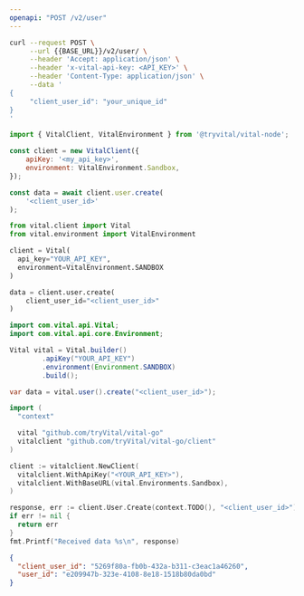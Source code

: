 ```yaml
---
openapi: "POST /v2/user"
---
```


<RequestExample>

```bash cURL
curl --request POST \
     --url {{BASE_URL}}/v2/user/ \
     --header 'Accept: application/json' \
     --header 'x-vital-api-key: <API_KEY>' \
     --header 'Content-Type: application/json' \
     --data '
{
     "client_user_id": "your_unique_id"
}
'
```

```javascript Node
import { VitalClient, VitalEnvironment } from '@tryvital/vital-node';

const client = new VitalClient({
    apiKey: '<my_api_key>',
    environment: VitalEnvironment.Sandbox,
});

const data = await client.user.create(
    '<client_user_id>'
);
```

```python Python
from vital.client import Vital
from vital.environment import VitalEnvironment

client = Vital(
  api_key="YOUR_API_KEY",
  environment=VitalEnvironment.SANDBOX
)

data = client.user.create(
    client_user_id="<client_user_id>"
)
```

```java Java
import com.vital.api.Vital;
import com.vital.api.core.Environment;

Vital vital = Vital.builder()
        .apiKey("YOUR_API_KEY")
        .environment(Environment.SANDBOX)
        .build();

var data = vital.user().create("<client_user_id>");
```

```go Go
import (
  "context"

  vital "github.com/tryVital/vital-go"
  vitalclient "github.com/tryVital/vital-go/client"
)

client := vitalclient.NewClient(
  vitalclient.WithApiKey("<YOUR_API_KEY>"),
  vitalclient.WithBaseURL(vital.Environments.Sandbox),
)

response, err := client.User.Create(context.TODO(), "<client_user_id>")
if err != nil {
  return err
}
fmt.Printf("Received data %s\n", response)
```

</RequestExample>

<ResponseExample>

```json Response
{
  "client_user_id": "5269f80a-fb0b-432a-b311-c3eac1a46260",
  "user_id": "e209947b-323e-4108-8e18-1518b80da0bd"
}
```

</ResponseExample>
